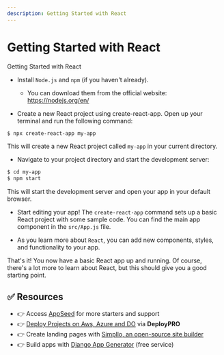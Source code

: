```yaml
---
description: Getting Started with React
---
```


# Getting Started with React

<SubHeading>Getting Started with React</SubHeading>

- Install `Node.js` and `npm` (if you haven't already). 
  - You can download them from the official website: https://nodejs.org/en/

- Create a new React project using create-react-app. Open up your terminal and run the following command:

```bash
$ npx create-react-app my-app
```

This will create a new React project called `my-app` in your current directory.

- Navigate to your project directory and start the development server:

```bash
$ cd my-app
$ npm start
```

This will start the development server and open your app in your default browser.

- Start editing your app! The `create-react-app` command sets up a basic React project with some sample code. You can find the main app component in the `src/App.js` file.

- As you learn more about `React`, you can add new components, styles, and functionality to your app.

That's it! You now have a basic React app up and running. Of course, there's a lot more to learn about React, but this should give you a good starting point.

## ✅ Resources

- 👉 Access [AppSeed](https://appseed.us/) for more starters and support 
- 👉 [Deploy Projects on Aws, Azure and DO](https://www.docs.deploypro.dev/) via **DeployPRO**
- 👉 Create landing pages with [Simpllo, an open-source site builder](https://www.simpllo.com/)
- 👉 Build apps with [Django App Generator](https://app-generator.dev/django/) (free service)
